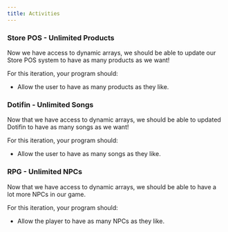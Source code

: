 ```yaml
---
title: Activities
---
```



### Store POS - Unlimited Products

<div class="not-content">
  <YouTube id="POc-mCUfqq8" params="fs=1&modestbranding=1&rel=0&autoplay=1"/>
</div>

Now we have access to dynamic arrays, we should be able to update our Store POS system to have as many products as we want!

For this iteration, your program should:

- Allow the user to have as many products as they like.

### Dotifin - Unlimited Songs

<div class="not-content">
  <YouTube id="Gc6E_r-Q-RU" params="fs=1&modestbranding=1&rel=0&autoplay=1"/>
</div>

Now that we have access to dynamic arrays, we should be able to updated Dotifin to have as many songs as we want!

For this iteration, your program should:

- Allow the user to have as many songs as they like.

### RPG - Unlimited NPCs

<div class="not-content">
  <YouTube id="t9sU8cFCvms" params="fs=1&modestbranding=1&rel=0&autoplay=1"/>
</div>

Now that we have access to dynamic arrays, we should be able to have a lot more NPCs in our game.

For this iteration, your program should:

- Allow the player to have as many NPCs as they like.
